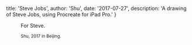 
  title: 'Steve Jobs',
  author: 'Shu',
  date: '2017-07-27',
  description: 'A drawing of Steve Jobs, using Procreate for iPad Pro.'
}


<!-- content start here -->

<Figure src="/static/art/steve-jobs.jpg" title="Steve Jobs" overflow/>

For Steve.

<small>Shu, 2017 in Beijing.</small>
